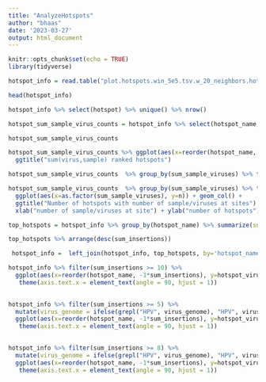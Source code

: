 ```yaml
---
title: "AnalyzeHotspots"
author: "bhaas"
date: '2023-03-27'
output: html_document
---
```


```r
knitr::opts_chunk$set(echo = TRUE)
library(tidyverse)

```



```r

hotspot_info = read.table("plot.hotspots.win_5e5.tsv.w_20_neighbors.hotspot_virus_sample_counts.tsv", header=T, sep="\t", stringsAsFactors = F)

head(hotspot_info)

```

```r

hotspot_info %>% select(hotspot) %>% unique() %>% nrow()

```

```r

hotspot_sum_sample_virus_counts = hotspot_info %>% select(hotspot_name, virus_genome, hotspot_virus_tally) %>% group_by(hotspot_name) %>% summarize(sum_sample_viruses = sum(hotspot_virus_tally)) %>% arrange(desc(sum_sample_viruses)) %>% ungroup()

hotspot_sum_sample_virus_counts

```


```r

hotspot_sum_sample_virus_counts %>% ggplot(aes(x=reorder(hotspot_name, -1*sum_sample_viruses), sum_sample_viruses)) + geom_col() +
  ggtitle("sum(virus,sample) ranked hotspots")


```

```r

hotspot_sum_sample_virus_counts  %>% group_by(sum_sample_viruses) %>% tally()


```

```r

hotspot_sum_sample_virus_counts  %>% group_by(sum_sample_viruses) %>% tally() %>%
  ggplot(aes(x=as.factor(sum_sample_viruses), y=n)) + geom_col() +
  ggtitle("Number of hotspots with number of sample/viruses at sites") +
  xlab("number of sample/viruses at site") + ylab("number of hotspots")

```


```r


top_hotspots = hotspot_info %>% group_by(hotspot_name) %>% summarize(sum_insertions = sum(hotspot_virus_tally)) %>% ungroup()

top_hotspots %>% arrange(desc(sum_insertions))


```



```r

 hotspot_info =  left_join(hotspot_info, top_hotspots, by='hotspot_name')

```


```r

hotspot_info %>% filter(sum_insertions >= 10) %>% 
  ggplot(aes(x=reorder(hotspot_name, -1*sum_insertions), y=hotspot_virus_tally, fill=virus_genome)) + geom_col() +
   theme(axis.text.x = element_text(angle = 90, hjust = 1))
  


```



```r

hotspot_info %>% filter(sum_insertions >= 5) %>% 
  mutate(virus_genome = ifelse(grepl("HPV", virus_genome), "HPV", virus_genome)) %>%
  ggplot(aes(x=reorder(hotspot_name, -1*sum_insertions), y=hotspot_virus_tally, fill=virus_genome)) + geom_col() +
   theme(axis.text.x = element_text(angle = 90, hjust = 1))
  

```

```r
hotspot_info %>% filter(sum_insertions >= 8) %>% 
  mutate(virus_genome = ifelse(grepl("HPV", virus_genome), "HPV", virus_genome)) %>%
  ggplot(aes(x=reorder(hotspot_name, -1*sum_insertions), y=hotspot_virus_tally, fill=virus_genome)) + geom_col() +
   theme(axis.text.x = element_text(angle = 90, hjust = 1))

```


  

